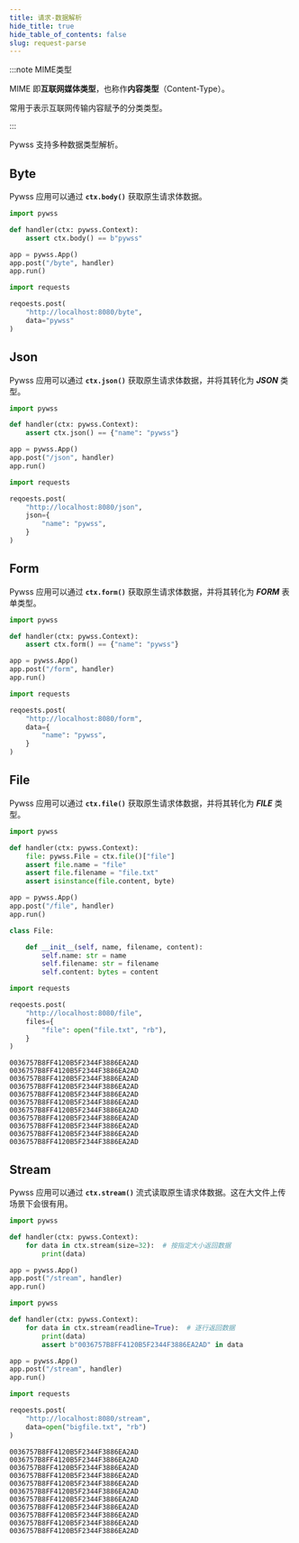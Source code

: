 ```yaml
---
title: 请求-数据解析
hide_title: true
hide_table_of_contents: false
slug: request-parse
---
```


:::note MIME类型

MIME 即**互联网媒体类型**，也称作**内容类型**（Content-Type）。

常用于表示互联网传输内容赋予的分类类型。

:::

Pywss 支持多种数据类型解析。

## Byte
Pywss 应用可以通过 **`ctx.body()`** 获取原生请求体数据。

<Tabs className="unique-tabs">
<TabItem value="服务端" label="服务端" default>

```python
import pywss

def handler(ctx: pywss.Context):
    assert ctx.body() == b"pywss"

app = pywss.App()
app.post("/byte", handler)
app.run()
```

</TabItem>
<TabItem value="客户端" label="客户端">

```python
import requests

reqoests.post(
    "http://localhost:8080/byte",
    data="pywss"
)
```

</TabItem>
</Tabs>


## Json
Pywss 应用可以通过 **`ctx.json()`** 获取原生请求体数据，并将其转化为 **_JSON_** 类型。

<Tabs className="unique-tabs">
<TabItem value="服务端" label="服务端" default>

```python
import pywss

def handler(ctx: pywss.Context):
    assert ctx.json() == {"name": "pywss"}

app = pywss.App()
app.post("/json", handler)
app.run()
```

</TabItem>
<TabItem value="客户端" label="客户端">

```python
import requests

reqoests.post(
    "http://localhost:8080/json",
    json={
        "name": "pywss",
    }
)
```

</TabItem>
</Tabs>


## Form
Pywss 应用可以通过 **`ctx.form()`** 获取原生请求体数据，并将其转化为 **_FORM_** 表单类型。

<Tabs className="unique-tabs">
<TabItem value="服务端" label="服务端" default>

```python
import pywss

def handler(ctx: pywss.Context):
    assert ctx.form() == {"name": "pywss"}

app = pywss.App()
app.post("/form", handler)
app.run()
```

</TabItem>
<TabItem value="客户端" label="客户端">

```python
import requests

reqoests.post(
    "http://localhost:8080/form",
    data={
        "name": "pywss",
    }
)
```

</TabItem>
</Tabs>


## File
Pywss 应用可以通过 **`ctx.file()`** 获取原生请求体数据，并将其转化为 **_FILE_** 类型。

<Tabs className="unique-tabs">
<TabItem value="服务端" label="服务端" default>

```python
import pywss

def handler(ctx: pywss.Context):
    file: pywss.File = ctx.file()["file"]
    assert file.name = "file"
    assert file.filename = "file.txt"
    assert isinstance(file.content, byte)

app = pywss.App()
app.post("/file", handler)
app.run()
```
```python title="pywss.File"
class File:

    def __init__(self, name, filename, content):
        self.name: str = name
        self.filename: str = filename
        self.content: bytes = content
```

</TabItem>
<TabItem value="客户端" label="客户端">

```python
import requests

reqoests.post(
    "http://localhost:8080/file",
    files={
        "file": open("file.txt", "rb"),
    }
)
```

</TabItem>
<TabItem value="file.txt" label="file.txt">

```text
0036757B8FF4120B5F2344F3886EA2AD
0036757B8FF4120B5F2344F3886EA2AD
0036757B8FF4120B5F2344F3886EA2AD
0036757B8FF4120B5F2344F3886EA2AD
0036757B8FF4120B5F2344F3886EA2AD
0036757B8FF4120B5F2344F3886EA2AD
0036757B8FF4120B5F2344F3886EA2AD
0036757B8FF4120B5F2344F3886EA2AD
0036757B8FF4120B5F2344F3886EA2AD
0036757B8FF4120B5F2344F3886EA2AD
0036757B8FF4120B5F2344F3886EA2AD
```

</TabItem>
</Tabs>


## Stream
Pywss 应用可以通过 **`ctx.stream()`** 流式读取原生请求体数据。这在大文件上传场景下会很有用。

<Tabs className="unique-tabs">
<TabItem value="服务端-流式读取" label="服务端-流式读取" default>

```python
import pywss

def handler(ctx: pywss.Context):
    for data in ctx.stream(size=32):  # 按指定大小返回数据
        print(data)

app = pywss.App()
app.post("/stream", handler)
app.run()
```

</TabItem>
<TabItem value="服务端-逐行读取" label="服务端-逐行读取" default>

```python
import pywss

def handler(ctx: pywss.Context):
    for data in ctx.stream(readline=True):  # 逐行返回数据
        print(data)
        assert b"0036757B8FF4120B5F2344F3886EA2AD" in data

app = pywss.App()
app.post("/stream", handler)
app.run()
```

</TabItem>
<TabItem value="客户端" label="客户端">

```python
import requests

reqoests.post(
    "http://localhost:8080/stream",
    data=open("bigfile.txt", "rb")
)
```
</TabItem>
<TabItem value="bigfile.txt" label="bigfile.txt">

```text
0036757B8FF4120B5F2344F3886EA2AD
0036757B8FF4120B5F2344F3886EA2AD
0036757B8FF4120B5F2344F3886EA2AD
0036757B8FF4120B5F2344F3886EA2AD
0036757B8FF4120B5F2344F3886EA2AD
0036757B8FF4120B5F2344F3886EA2AD
0036757B8FF4120B5F2344F3886EA2AD
0036757B8FF4120B5F2344F3886EA2AD
0036757B8FF4120B5F2344F3886EA2AD
0036757B8FF4120B5F2344F3886EA2AD
0036757B8FF4120B5F2344F3886EA2AD
```

</TabItem>
</Tabs>
